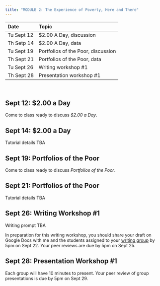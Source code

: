 ```yaml
---
title: "MODULE 2: The Experience of Poverty, Here and There"
---
```

  
| Date | Topic |
|:---  |:---   |
| Tu Sept 12 | $2.00 A Day, discussion |
| Th Setp 14 | $2.00 A Day, data |
| Tu Sept 19 | Portfolios of the Poor, discussion |
| Th Sept 21 | Portfolios of the Poor, data |
| Tu Sept 26 | Writing workshop #1 |
| Th Sept 28 | Presentation workshop #1 |

<br>

## Sept 12: $2.00 a Day

Come to class ready to discuss *$2.00 a Day*.

## Sept 14: $2.00 a Day

Tutorial details TBA

## Sept 19: Portfolios of the Poor

Come to class ready to discuss *Portfolios of the Poor*.

## Sept 21: Portfolios of the Poor

Tutorial details TBA

## Sept 26: Writing Workshop #1

Writing prompt TBA

In preparation for this writing workshop, you should share your draft on Google Docs with me and the students assigned to your [writing group](https://docs.google.com/spreadsheets/d/1RD0U_kuBrtk0a4Pg6CdFuSiRgvk7NXRubVfCc_81J5k/edit?usp=sharing) by 5pm on Sept 22. Your peer reviews are due by 5pm on Sept 25.

## Sept 28: Presentation Workshop #1

Each group will have 10 minutes to present. Your peer review of group presentations is due by 5pm on Sept 29.